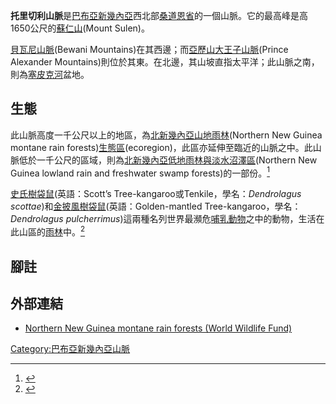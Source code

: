 '''托里切利山脈'''是[[巴布亞新幾內亞|巴布亞新幾內亞]]西北部[[桑道恩省|桑道恩省]]的一個山脈。它的最高峰是高1650公尺的[[蘇仁山|蘇仁山]](Mount Sulen)。

[[貝瓦尼山脈|貝瓦尼山脈]](Bewani Mountains)在其西邊；而[[亞歷山大王子山脈|亞歷山大王子山脈]](Prince Alexander Mountains)則位於其東。在北邊，其山坡直指太平洋；此山脈之南，則為[[塞皮克河|塞皮克河]]盆地。

==生態==
此山脈高度一千公尺以上的地區，為[[北新幾內亞山地雨林|北新幾內亞山地雨林]](Northern New Guinea montane rain forests)[[生態區|生態區]](ecoregion)，此區亦延伸至臨近的山脈之中。此山脈低於一千公尺的區域，則為[[北新幾內亞低地雨林與淡水沼澤區|北新幾內亞低地雨林與淡水沼澤區]](Northern New Guinea lowland rain and freshwater swamp forests)的一部份。<ref>{{Cite web |url=http://www.worldwildlife.org/wildworld/profiles/terrestrial/aa/aa0116_full.html |title=Northern New Guinea montane rain forests (World Wildlife Fund) |accessdate=2007-08-17 |archive-date=2011-11-15 |archive-url=https://web.archive.org/web/20111115164240/http://www.worldwildlife.org/wildworld/profiles/terrestrial/aa/aa0116_full.html |dead-url=no }}</ref>

[[史氏樹袋鼠|史氏樹袋鼠]](英語：Scott’s Tree-kangaroo或Tenkile，學名：''Dendrolagus scottae'')和[[金披風樹袋鼠|金披風樹袋鼠]](英語：Golden-mantled Tree-kangaroo，學名：''Dendrolagus pulcherrimus'')這兩種名列世界最瀕危[[哺乳動物|哺乳動物]]之中的動物，生活在此山區的[[雨林|雨林]]中。<ref>{{Cite web |url=http://www.seacology.org/projects/individualprojects/PNG_torricelli2006.htm |title=Seacology Islands Project |accessdate=2007-01-09 |deadurl=yes |archiveurl=https://web.archive.org/web/20070102182333/http://www.seacology.org/projects/individualprojects/PNG_torricelli2006.htm |archivedate=2007-01-02 }}</ref>

== 腳註 ==
{{reflist}}

==外部連結==
*[http://www.worldwildlife.org/wildworld/profiles/terrestrial/aa/aa0116_full.html Northern New Guinea montane rain forests (World Wildlife Fund)] {{Wayback|url=http://www.worldwildlife.org/wildworld/profiles/terrestrial/aa/aa0116_full.html |date=20111115164240 }}

{{geo-stub}}

[[Category:巴布亞新幾內亞山脈|Category:巴布亞新幾內亞山脈]]

{{coord|3.3833333|S|142.25|E|display=title}}